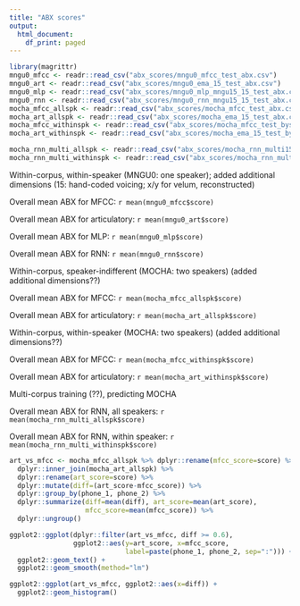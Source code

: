 ```yaml
---
title: "ABX scores"
output:
  html_document:
    df_print: paged
---
```


```r
library(magrittr)
mngu0_mfcc <- readr::read_csv("abx_scores/mngu0_mfcc_test_abx.csv")
mngu0_art <- readr::read_csv("abx_scores/mngu0_ema_15_test_abx.csv")
mngu0_mlp <- readr::read_csv("abx_scores/mngu0_mlp_mngu15_15_test_abx.csv")
mngu0_rnn <- readr::read_csv("abx_scores/mngu0_rnn_mngu15_15_test_abx.csv")
mocha_mfcc_allspk <- readr::read_csv("abx_scores/mocha_mfcc_test_abx.csv")
mocha_art_allspk <- readr::read_csv("abx_scores/mocha_ema_15_test_abx.csv")
mocha_mfcc_withinspk <- readr::read_csv("abx_scores/mocha_mfcc_test_byspk_abx.csv")
mocha_art_withinspk <- readr::read_csv("abx_scores/mocha_ema_15_test_byspk_abx.csv")

mocha_rnn_multi_allspk <- readr::read_csv("abx_scores/mocha_rnn_multi15_15_test_abx.csv")
mocha_rnn_multi_withinspk <- readr::read_csv("abx_scores/mocha_rnn_multi15_15_test_byspk_abx.csv")
```

Within-corpus, within-speaker (MNGU0: one speaker); added additional dimensions (15: hand-coded voicing; x/y for velum, reconstructed)



Overall mean ABX  for MFCC: `r mean(mngu0_mfcc$score)`

Overall mean ABX  for articulatory: `r mean(mngu0_art$score)`



Overall mean ABX  for MLP: `r mean(mngu0_mlp$score)`

Overall mean ABX  for RNN: `r mean(mngu0_rnn$score)`


Within-corpus, speaker-indifferent (MOCHA: two speakers) (added additional dimensions??)



Overall mean ABX  for MFCC: `r mean(mocha_mfcc_allspk$score)`

Overall mean ABX  for articulatory: `r mean(mocha_art_allspk$score)`


Within-corpus, within-speaker (MOCHA: two speakers) (added additional dimensions??)



Overall mean ABX  for MFCC: `r mean(mocha_mfcc_withinspk$score)`

Overall mean ABX  for articulatory: `r mean(mocha_art_withinspk$score)`


Multi-corpus training (??), predicting MOCHA



Overall mean ABX  for RNN, all speakers: `r mean(mocha_rnn_multi_allspk$score)`

Overall mean ABX  for RNN, within speaker: `r mean(mocha_rnn_multi_withinspk$score)`


```r
art_vs_mfcc <- mocha_mfcc_allspk %>% dplyr::rename(mfcc_score=score) %>%
  dplyr::inner_join(mocha_art_allspk) %>%
  dplyr::rename(art_score=score) %>%
  dplyr::mutate(diff=(art_score-mfcc_score)) %>%
  dplyr::group_by(phone_1, phone_2) %>%
  dplyr::summarize(diff=mean(diff), art_score=mean(art_score),
                   mfcc_score=mean(mfcc_score)) %>%
  dplyr::ungroup()

ggplot2::ggplot(dplyr::filter(art_vs_mfcc, diff >= 0.6),
                ggplot2::aes(y=art_score, x=mfcc_score,
                             label=paste(phone_1, phone_2, sep=":"))) +
  ggplot2::geom_text() +
  ggplot2::geom_smooth(method="lm")

ggplot2::ggplot(art_vs_mfcc, ggplot2::aes(x=diff)) +
  ggplot2::geom_histogram()

```